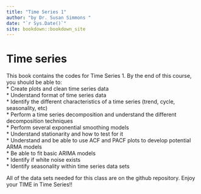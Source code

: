 ```yaml
--- 
title: "Time Series 1"
author: "by Dr. Susan Simmons "
date: "`r Sys.Date()`"
site: bookdown::bookdown_site
---
```


# Time series 

This book contains the codes for Time Series 1.  By the end of this course, you should be able to:  
* Create plots and clean time series data  
* Understand format of time series data  
* Identify the different characteristics of a time series (trend, cycle, seasonality, etc)  
* Perform a time series decomposition and understand the different decomposition techniques  
* Perform several exponential smoothing models  
* Understand stationarity and how to test for it  
* Understand and be able to use ACF and PACF plots to develop potential ARMA models  
* Be able to fit basic ARIMA models  
* Identify if white noise exists  
* Identify seasonality within time series data sets  


All of the data sets needed for this class are on the github repository.  Enjoy your TIME in Time Series!!

